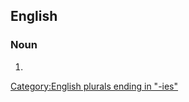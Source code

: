 ==English==

===Noun===
{{head|en|noun form}}

# {{plural of|believability|lang=en}}

[[Category:English plurals ending in "-ies"]]